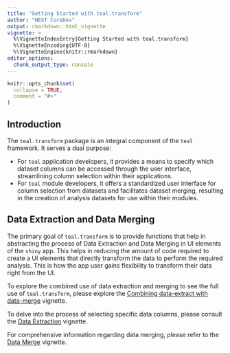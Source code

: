 ```yaml
---
title: "Getting Started with teal.transform"
author: "NEST CoreDev"
output: rmarkdown::html_vignette
vignette: >
  %\VignetteIndexEntry{Getting Started with teal.transform}
  %\VignetteEncoding{UTF-8}
  %\VignetteEngine{knitr::rmarkdown}
editor_options:
  chunk_output_type: console
---
```


```r
knitr::opts_chunk$set(
  collapse = TRUE,
  comment = "#>"
)
```

## Introduction

The `teal.transform` package is an integral component of the `teal` framework.
It serves a dual purpose:

- For `teal` application developers, it provides a means to specify which dataset columns can be accessed through the user interface, streamlining column selection within their applications.
- For `teal` module developers, it offers a standardized user interface for column selection from datasets and facilitates dataset merging, resulting in the creation of analysis datasets for use within their modules.

## Data Extraction and Data Merging

The primary goal of `teal.transform` is to provide functions that help in abstracting the process of Data Extraction and Data Merging in UI elements of the `shiny` app.
This helps in reducing the amount of code required to create a UI elements that directly transform the data to perform the required analysis. This is how the app user gains flexibility to transform their data right from the UI.

To explore the combined use of data extraction and merging to see the full use of `teal.transform`, please explore the [Combining data-extract with data-merge](data-extract-merge.html) vignette.

To delve into the process of selecting specific data columns, please consult the [Data Extraction](data-extract.html)  vignette.

For comprehensive information regarding data merging, please refer to the [Data Merge](data-merge.html) vignette.
